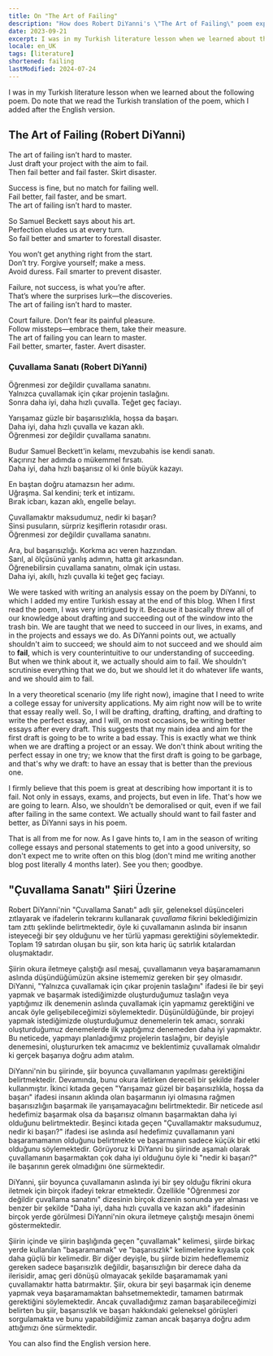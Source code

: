```yaml
---
title: On "The Art of Failing"
description: "How does Robert DiYanni's \"The Art of Failing\" poem expresses the need for failing?"
date: 2023-09-21
excerpt: I was in my Turkish literature lesson when we learned about the following poem. Do note that we read the Turkish translation of the poem, which I added after the English version.
locale: en_UK
tags: [literature]
shortened: failing
lastModified: 2024-07-24
---
```

I was in my Turkish literature lesson when we learned about the following poem. Do note that we read the Turkish translation of the poem, which I added after the English version.

## The Art of Failing (Robert DiYanni)

The art of failing isn’t hard to master.  
Just draft your project with the aim to fail.  
Then fail better and fail faster. Skirt disaster.

Success is fine, but no match for failing well.  
Fail better, fail faster, and be smart.  
The art of failing isn’t hard to master.

So Samuel Beckett says about his art.  
Perfection eludes us at every turn.  
So fail better and smarter to forestall disaster.

You won’t get anything right from the start.  
Don’t try. Forgive yourself; make a mess.  
Avoid duress. Fail smarter to prevent disaster.

Failure, not success, is what you’re after.  
That’s where the surprises lurk—the discoveries.  
The art of failing isn’t hard to master.

Court failure. Don’t fear its painful pleasure.  
Follow missteps—embrace them, take their measure.  
The art of failing you can learn to master.  
Fail better, smarter, faster. Avert disaster.

### Çuvallama Sanatı (Robert DiYanni)

Öğrenmesi zor değildir çuvallama sanatını.  
Yalnızca çuvallamak için çıkar projenin taslağını.  
Sonra daha iyi, daha hızlı çuvalla. Teğet geç faciayı.  

Yarışamaz güzle bir başarısızlıkla, hoşsa da başarı.  
Daha iyi, daha hızlı çuvalla ve kazan aklı.  
Öğrenmesi zor değildir çuvallama sanatını.  

Budur Samuel Beckett'in kelamı, mevzubahis ise kendi sanatı.  
Kaçırırız her adımda o mükemmel fırsatı.  
Daha iyi, daha hızlı başarısız ol ki önle büyük kazayı.  

En baştan doğru atamazsın her adımı.  
Uğraşma. Sal kendini; terk et intizamı.  
Bırak icbarı, kazan aklı, engelle belayı.  

Çuvallamaktır maksudumuz, nedir ki başarı?  
Sinsi pusuların, sürpriz keşiflerin rotasıdır orası.  
Öğrenmesi zor değildir çuvallama sanatını.  

Ara, bul başarısızlığı. Korkma acı veren hazzından.  
Sarıl, al ölçüsünü yanlış adımın, hatta git arkasından.  
Öğrenebilirsin çuvallama sanatını, olmak için ustası.  
Daha iyi, akıllı, hızlı çuvalla ki teğet geç faciayı.  

We were tasked with writing an analysis essay on the poem by DiYanni, to which I added my entire Turkish essay at the end of this blog. When I first read the poem, I was very intrigued by it. Because it basically threw all of our knowledge about drafting and succeeding out of the window into the trash bin. We are taught that we need to succeed in our lives, in exams, and in the projects and essays we do. As DiYanni points out, we actually shouldn't aim to succeed; we should aim to not succeed and we should aim to **fail**, which is very counterintuitive to our understanding of succeeding. But when we think about it, we actually should aim to fail. We shouldn't scrutinise everything that we do, but we should let it do whatever life wants, and we should aim to fail.

In a very theoretical scenario (my life right now), imagine that I need to write a college essay for university applications. My aim right now will be to write that essay really well. So, I will be drafting, drafting, drafting, and drafting to write the perfect essay, and I will, on most occasions, be writing better essays after every draft. This suggests that my main idea and aim for the first draft is going to be to write a bad essay. This is exactly what we think when we are drafting a project or an essay. We don't think about writing the perfect essay in one try; we know that the first draft is going to be garbage, and that's why we draft: to have an essay that is better than the previous one.

I firmly believe that this poem is great at describing how important it is to fail. Not only in essays, exams, and projects, but even in life. That's how we are going to learn. Also, we shouldn't be demoralised or quit, even if we fail after failing in the same context. We actually should want to fail faster and better, as DiYanni says in his poem.

That is all from me for now. As I gave hints to, I am in the season of writing college essays and personal statements to get into a good university, so don't expect me to write often on this blog (don't mind me writing another blog post literally 4 months later). See you then; goodbye.

## "Çuvallama Sanatı" Şiiri Üzerine

Robert DiYanni'nin "Çuvallama Sanatı" adlı şiir, geleneksel düşünceleri zıtlayarak ve ifadelerin tekrarını kullanarak _çuvallama_ fikrini beklediğimizin tam zıttı şeklinde belirtmektedir, öyle ki çuvallamanın aslında bir insanın isteyeceği bir şey olduğunu ve her türlü yapması gerektiğini söylemektedir. Toplam 19 satırdan oluşan bu şiir, son kıta hariç üç satırlık kıtalardan oluşmaktadır. 

Şiirin okura iletmeye çalıştığı asıl mesaj, çuvallamanın veya başaramamanın aslında düşündüğümüzün aksine istememiz gereken bir şey olmasıdır. DiYanni, "Yalnızca çuvallamak için çıkar projenin taslağını" ifadesi ile bir şeyi yapmak ve başarmak istediğimizde oluşturduğumuz taslağın veya yaptığımız ilk denemenin aslında çuvallamak için yapmamız gerektiğini ve ancak öyle gelişebileceğimizi söylemektedir. Düşünüldüğünde, bir projeyi yapmak istediğimizde oluşturduğumuz denemelerin tek amacı, sonraki oluşturduğumuz denemelerde ilk yaptığımız denemeden daha iyi yapmaktır. Bu neticede, yapmayı planladığımız projelerin taslağını, bir deyişle denemesini, oluştururken tek amacımız ve beklentimiz çuvallamak olmalıdır ki gerçek başarıya doğru adım atalım.

DiYanni'nin bu şiirinde, şiir boyunca çuvallamanın yapılması gerektiğini belirtmektedir. Devamında, bunu okura iletirken dereceli bir şekilde ifadeler kullanmıştır. İkinci kıtada geçen "Yarışamaz güzel bir başarısızlıkla, hoşsa da başarı" ifadesi insanın aklında olan başarmanın iyi olmasına rağmen başarısızlığın başarmak ile yarışamayacağını belirtmektedir. Bir neticede asıl hedefimiz başarmak olsa da başarısız olmanın başarmaktan daha iyi olduğunu belirtmektedir. Beşinci kıtada geçen "Çuvallamaktır maksudumuz, nedir ki başarı?" ifadesi ise aslında asıl hedefimiz çuvallamanın yani başaramamanın olduğunu belirtmekte ve başarmanın sadece küçük bir etki olduğunu söylemektedir. Görüyoruz ki DiYanni bu şiirinde aşamalı olarak çuvallamanın başarmaktan çok daha iyi olduğunu öyle ki "nedir ki başarı?" ile başarının gerek olmadığını öne sürmektedir.

DiYanni, şiir boyunca çuvallamanın aslında iyi bir şey olduğu fikrini okura iletmek için birçok ifadeyi tekrar etmektedir. Özellikle "Öğrenmesi zor değildir çuvallama sanatını" dizesinin birçok dizenin sonunda yer alması ve benzer bir şekilde "Daha iyi, daha hızlı çuvalla ve kazan aklı" ifadesinin birçok yerde görülmesi DiYanni'nin okura iletmeye çalıştığı mesajın önemi göstermektedir.

Şiirin içinde ve şiirin başlığında geçen "çuvallamak" kelimesi, şiirde birkaç yerde kullanılan "başaramamak" ve "başarısızlık" kelimelerine kıyasla çok daha güçlü bir kelimedir. Bir diğer deyişle, bu şiirde bizim hedeflememiz gereken sadece başarısızlık değildir, başarısızlığın bir derece daha da ilerisidir, amaç geri dönüşü olmayacak şekilde başaramamak yani çuvallamaktır hatta batırmaktır. Şiir, okura bir şeyi başarmak için deneme yapmak veya başaramamaktan bahsetmemektedir, tamamen batırmak gerektiğini söylemektedir. Ancak çuvalladığımız zaman başarabileceğimizi belirten bu şiir, başarısızlık ve başarı hakkındaki geleneksel görüşleri sorgulamakta ve bunu yapabildiğimiz zaman ancak başarıya doğru adım attığımızı öne sürmektedir.

You can also find the English version <Link href="/posts/on-art-of-failing">here</Link>.

